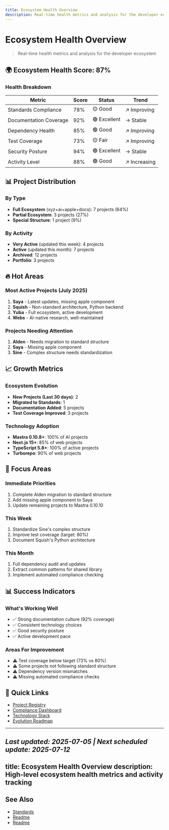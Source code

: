 ```yaml
---
title: Ecosystem Health Overview
description: Real-time health metrics and analysis for the developer ecosystem
---
```


# Ecosystem Health Overview

> Real-time health metrics and analysis for the developer ecosystem

## 🌍 Ecosystem Health Score: 87%

### Health Breakdown

| Metric | Score | Status | Trend |
|--------|-------|--------|-------|
| Standards Compliance | 78% | 🟡 Good | ↗️ Improving |
| Documentation Coverage | 92% | 🟢 Excellent | → Stable |
| Dependency Health | 85% | 🟢 Good | ↗️ Improving |
| Test Coverage | 73% | 🟡 Fair | ↗️ Improving |
| Security Posture | 94% | 🟢 Excellent | → Stable |
| Activity Level | 88% | 🟢 Good | ↗️ Increasing |

## 📊 Project Distribution

### By Type
- **Full Ecosystem** (xyz+ai+apple+docs): 7 projects (64%)
- **Partial Ecosystem**: 3 projects (27%)
- **Special Structure**: 1 project (9%)

### By Activity
- **Very Active** (updated this week): 4 projects
- **Active** (updated this month): 7 projects
- **Archived**: 12 projects
- **Portfolio**: 3 projects

## 🔥 Hot Areas

### Most Active Projects (July 2025)
1. **Saya** - Latest updates, missing apple component
2. **Squish** - Non-standard architecture, Python backend
3. **Yuba** - Full ecosystem, active development
4. **Webs** - AI-native research, well-maintained

### Projects Needing Attention
1. **Alden** - Needs migration to standard structure
2. **Saya** - Missing apple component
3. **Sine** - Complex structure needs standardization

## 📈 Growth Metrics

### Ecosystem Evolution
- **New Projects (Last 30 days)**: 2
- **Migrated to Standards**: 1
- **Documentation Added**: 5 projects
- **Test Coverage Improved**: 3 projects

### Technology Adoption
- **Mastra 0.10.8+**: 100% of AI projects
- **Next.js 15+**: 85% of web projects
- **TypeScript 5.8+**: 100% of active projects
- **Turborepo**: 90% of web projects

## 🎯 Focus Areas

### Immediate Priorities
1. Complete Alden migration to standard structure
2. Add missing apple component to Saya
3. Update remaining projects to Mastra 0.10.10

### This Week
1. Standardize Sine's complex structure
2. Improve test coverage (target: 80%)
3. Document Squish's Python architecture

### This Month
1. Full dependency audit and updates
2. Extract common patterns for shared library
3. Implement automated compliance checking

## 📊 Success Indicators

### What's Working Well
- ✅ Strong documentation culture (92% coverage)
- ✅ Consistent technology choices
- ✅ Good security posture
- ✅ Active development pace

### Areas For Improvement
- ⚠️ Test coverage below target (73% vs 80%)
- ⚠️ Some projects not following standard structure
- ⚠️ Dependency version mismatches
- ⚠️ Missing automated compliance checks

## 🔗 Quick Links

- [Project Registry](../projects/active.md)
- [Compliance Dashboard](../compliance/README.md)
- [Technology Stack](../technology/README.md)
- [Evolution Roadmap](../evolution/README.md)

---

*Last updated: 2025-07-05 | Next scheduled update: 2025-07-12*
---
title: Ecosystem Health Overview
description: High-level ecosystem health metrics and activity tracking
---

## See Also

- [Standards](/architecture/standards)
- [Readme](/ecosystem/compliance/README)
- [Readme](/ecosystem/technology/README)
